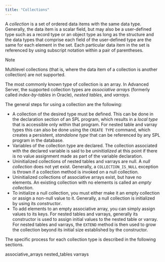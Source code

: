 ```yaml
---
title: "Collections"
---
```


A *collection* is a set of ordered data items with the same data type. Generally, the data item is a scalar field, but may also be a user-defined type such as a record type or an object type as long as the structure and the data types that comprise each field of the user-defined type are the same for each element in the set. Each particular data item in the set is referenced by using subscript notation within a pair of parentheses.

<div class="note">

<div class="title">

Note

</div>

Multilevel collections (that is, where the data item of a collection is another collection) are not supported.

</div>

The most commonly known type of collection is an array. In Advanced Server, the supported collection types are *associative arrays* (formerly called *index-by-tables* in Oracle), *nested tables*, and *varrays*.

The general steps for using a collection are the following:

  - A collection of the desired type must be defined. This can be done in the declaration section of an SPL program, which results in a *local type* that is accessible only within that program. For nested table and varray types this can also be done using the `CREATE TYPE` command, which creates a persistent, *standalone type* that can be referenced by any SPL program in the database.
  - Variables of the collection type are declared. The collection associated with the declared variable is said to be *uninitialized* at this point if there is no value assignment made as part of the variable declaration.
  - Uninitialized collections of nested tables and varrays are null. A *null collection* does not yet exist. Generally, a `COLLECTION_IS_NULL` exception is thrown if a collection method is invoked on a null collection.
  - Uninitialized collections of associative arrays exist, but have no elements. An existing collection with no elements is called an *empty collection*.
  - To initialize a null collection, you must either make it an empty collection or assign a non-null value to it. Generally, a null collection is initialized by using its *constructor*.
  - To add elements to an empty associative array, you can simply assign values to its keys. For nested tables and varrays, generally its constructor is used to assign initial values to the nested table or varray. For nested tables and varrays, the `EXTEND` method is then used to grow the collection beyond its initial size established by the constructor.

The specific process for each collection type is described in the following sections.

<div class="toctree" data-maxdepth="3">

associative_arrays nested_tables varrays

</div>
